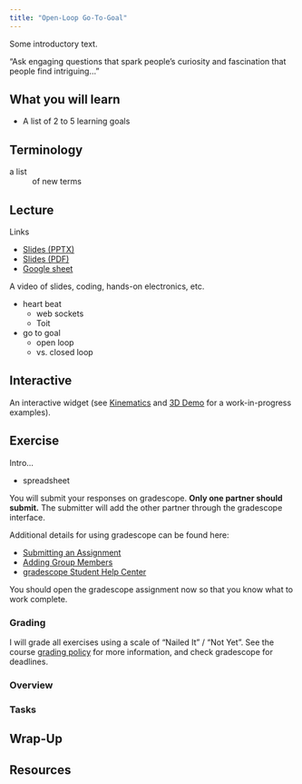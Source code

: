 ```yaml
---
title: "Open-Loop Go-To-Goal"
---
```


Some introductory text.

“Ask engaging questions that spark people’s curiosity and fascination that people find intriguing…”

## What you will learn

- A list of 2 to 5 learning goals

## Terminology

a list
: of new terms

## Lecture

Links

- [Slides (PPTX)](../_static/lectures/)
- [Slides (PDF)](../_static/lectures/)
- [Google sheet](https://docs.google.com/spreadsheets/d/1HJmlehaYhGWclDo1t0k6i1VHxN15zr8ZmJj7Rf_VEaI/edit?gid=1242365109#gid=1242365109)

A video of slides, coding, hands-on electronics, etc.

- heart beat
  - web sockets
  - Toit
- go to goal
  - open loop
  - vs. closed loop

## Interactive

An interactive widget (see [Kinematics](0-Kinematics.qmd) and [3D Demo](drafts/threedemo.qmd) for a work-in-progress examples).

## Exercise

Intro...

- spreadsheet

You will submit your responses on gradescope. **Only one partner should submit.** The submitter will add the other partner through the gradescope interface.

Additional details for using gradescope can be found here:

- [Submitting an Assignment](https://help.gradescope.com/article/ccbpppziu9-student-submit-work)
- [Adding Group Members](https://help.gradescope.com/article/m5qz2xsnjy-student-add-group-members)
- [gradescope Student Help Center](https://help.gradescope.com/category/cyk4ij2dwi-student-workflow)

You should open the gradescope assignment now so that you know what to work complete.

### Grading

I will grade all exercises using a scale of "Nailed It" / "Not Yet". See the course [grading policy](../index.qmd#grading) for more information, and check gradescope for deadlines.

### Overview

### Tasks

## Wrap-Up

## Resources

